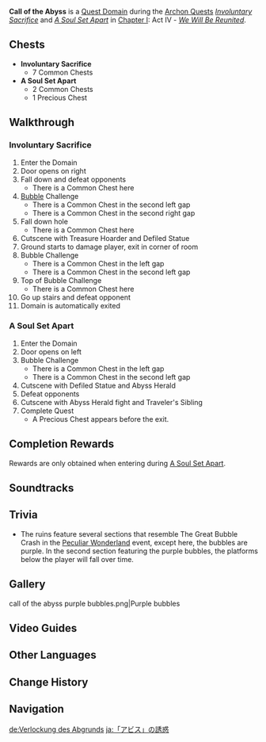 {{Domain Infobox
|image        = Domain Call of the Abyss.png
|type         = Quest
|description  = The ominous temptations of the Abyss lure the brave and the foolish alike. No matter the fate that has brought you hither, know that a new thread of fate is already being woven.
|quest        = Involuntary Sacrifice
|quest2       = A Soul Set Apart
|quest_type   = Archon
|region       = Liyue
|area         = Minlin
|subarea      = Mt. Aocang
|requiredAR   = 36
|recLevel     = 28
|recElements  = Cryo
}}
'''Call of the Abyss''' is a [[Quest Domain]] during the [[Archon Quest]]s ''[[Involuntary Sacrifice]]'' and ''[[A Soul Set Apart]]'' in [[Chapter I]]: Act IV - ''[[We Will Be Reunited]]''.

==Chests==
* '''Involuntary Sacrifice'''
** 7 Common Chests
* '''A Soul Set Apart'''
** 2 Common Chests
** 1 Precious Chest

==Walkthrough==
===Involuntary Sacrifice===
# Enter the Domain
# Door opens on right
# Fall down and defeat opponents {{Enemy List|Hydro Samachurl;Cryo Hilichurl Shooter;Hilichurl Fighter*3}}
#* There is a Common Chest here
# [[Bubble]] Challenge
#* There is a Common Chest in the second left gap
#* There is a Common Chest in the second right gap
# Fall down hole
#* There is a Common Chest here
# Cutscene with Treasure Hoarder and Defiled Statue
# Ground starts to damage player, exit in corner of room
# Bubble Challenge
#* There is a Common Chest in the left gap
#* There is a Common Chest in the second left gap
# Top of Bubble Challenge
#* There is a Common Chest here
# Go up stairs and defeat opponent {{Enemy List|Abyss Herald: Wicked Torrents*1}}
# Domain is automatically exited

===A Soul Set Apart===
# Enter the Domain
# Door opens on left
# Bubble Challenge
#* There is a Common Chest in the left gap
#* There is a Common Chest in the second left gap
# Cutscene with Defiled Statue and Abyss Herald
# Defeat opponents {{Enemy List|Abyss Herald: Wicked Torrents;Hydro Abyss Mage;Pyro Abyss Mage}}
# Cutscene with Abyss Herald fight and Traveler's Sibling
# Complete Quest
#* A Precious Chest appears before the exit.

==Completion Rewards==
Rewards are only obtained when entering during [[A Soul Set Apart]].
{{Card|Adventurer's Experience|2}}
{{Card|Mystic Enhancement Ore|2}}
{{Card|Mora|10,000}}

==Soundtracks==
{{Soundtracks by Category Table|type=domain}}

==Trivia==
* The ruins feature several sections that resemble The Great Bubble Crash in the [[Peculiar Wonderland]] event, except here, the bubbles are purple. In the second section featuring the purple bubbles, the platforms below the player will fall over time.

==Gallery==
<gallery>
call of the abyss purple bubbles.png|Purple bubbles
</gallery>

==Video Guides==
{{EVT
|video1   = https://youtu.be/STXY_q3Wik0
|caption1 = Call of the Abyss Guide (10 Chests)
}}

==Other Languages==
{{Other Languages
|en      = Call of the Abyss
|zhs     = 「深渊」的诱惑
|zhs_rm  = "Shēnyuān" de Yòuhuò
|zht     = 「深淵」的誘惑
|zht_rm  = "Shēnyuān" de Yòuhuò
|zh_tl   = Temptation of "Abyss"
|ja      = 「アビス」の誘惑
|ja_rm   = "Abisu" no Yuuwaku
|ja_tl   = Temptation of "Abyss"
|ko      = 「심연」의 유혹
|ko_rm   = "Simyeon'-ui Yuhok
|ko_tl   = Temptation of "Abyss"
|es      = Llamada del Abismo
|es_tl   = Call of the Abyss
|fr      = Tentation de l'Abîme
|fr_tl   = Temptation of the Abyss
|ru      = Зов Бездны
|ru_tl   = Call of the Abyss
|th      = เสียงเย้ายวนแห่ง "เหวลึก"
|th_rm   = 
|th_tl   = 
|vi      = Cám Dỗ Của "Vực Sâu"
|vi_tl   =Temptation of the "Abyss" 
|de      = Verlockung des Abgrunds
|de_tl   = Temptation of the Abyss
|id      = Panggilan Abyss
|id_tl   = Call of the Abyss
|pt      = Atração do Abismo
|pt_tl   = 
|tr      = Hiçliğin Çağrısı
|tr_tl   = 
|it      = Chiamata dell'Abisso
|it_tl   = 
}}

==Change History==
{{Change History|1.4}}

==Navigation==
{{Domain Navbox|Temporary}}

[[de:Verlockung des Abgrunds]]
[[ja:「アビス」の誘惑]]